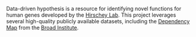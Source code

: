Data-driven hypothesis is a resource for identifying novel functions for human genes developed by the [Hirschey Lab](www.hirscheylab.org). This project leverages several high-quality publicly available datasets, including the [Dependency Map](www.depmap.org) from the [Broad Institute](www.broadinstitute.org).  